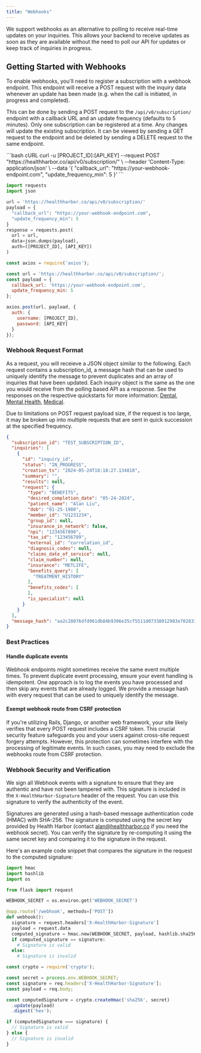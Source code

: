 ```yaml
---
title: "Webhooks"
---
```


We support webhooks as an alternative to polling to receive real-time updates on your inquiries. This allows your backend to receive updates as soon as they are available without the need to poll our API for updates or keep track of inquiries in progress.



## Getting Started with Webhooks

To enable webhooks, you'll need to register a subscription with a webhook endpoint. This endpoint will receive a POST request with the inquiry data whenever an update has been made (e.g. when the call is initiated, in progress and completed).

This can be done by sending a POST request to the `/api/v0/subscription/` endpoint with a callback URL and an update frequency (defaults to 5 minutes). Only one subscription can be registered at a time. Any changes will update the existing subscription. It can be viewed by sending a GET request to the endpoint and be deleted by sending a DELETE request to the same endpoint.

<CodeGroup>
  ```bash cURL
  curl -u [PROJECT_ID]:[API_KEY] --request POST "https://healthharbor.co/api/v0/subscription/" \
    --header 'Content-Type: application/json' \
    --data '{
      "callback_url": "https://your-webhook-endpoint.com",
      "update_frequency_min": 5
    }'
  ```

```python Python
import requests
import json

url = 'https://healthharbor.co/api/v0/subscription/'
payload = {
  "callback_url": "https://your-webhook-endpoint.com",
  "update_frequency_min": 5
}
response = requests.post(
  url = url,
  data=json.dumps(payload),
  auth=([PROJECT_ID], [API_KEY])
)
```

``` javascript Javascript
const axios = require('axios');

const url = 'https://healthharbor.co/api/v0/subscription/';
const payload = {
  callback_url: 'https://your-webhook-endpoint.com',
  update_frequency_min: 5
};

axios.post(url, payload, {
  auth: {
    username: [PROJECT_ID],
    password: [API_KEY]
  }
});
```
</CodeGroup>

### Webhook Request Format
As a request, you will receieve a JSON object similar to the following. Each request contains a subscription_id, a message hash that can be used to uniquely identify the message to prevent duplicates and an array of inquiries that have been updated. Each inquiry object is the same as the one you would receive from the polling based API as a response. See the responses on the respective quickstarts for more information: [Dental](/docs/api-reference/dental-quickstart), [Mental Health](/docs/api-reference/mental-health-quickstart), [Medical](/docs/api-reference/medical-quickstart).

<Note>
Due to limitations on POST request payload size, if the request is too large, it may be broken up into multiple requests that are sent in quick succession at the specified frequency.
</Note>


```json
{
  "subscription_id": "TEST_SUBSCRIPTION_ID",
  "inquiries": [
    {
      "id": "inquiry_id",
      "status": "IN_PROGRESS",
      "creation_ts": "2024-05-24T18:18:27.134818",
      "summary": "",
      "results": null,
      "request": {
        "type": "BENEFITS",
        "desired_completion_date": "05-24-2024",
        "patient_name": "Alan Liu",
        "dob": "01-25-1980",
        "member_id": "U1231234",
        "group_id": null,
        "insurance_in_network": false,
        "npi": "1234567890",
        "tax_id": "123456789",
        "external_id": "correlation_id",
        "diagnosis_codes": null,
        "claims_date_of_service": null,
        "claim_number": null,
        "insurance": "METLIFE",
        "benefits_query": [
          "TREATMENT_HISTORY"
        ],
        "benefits_codes": [
        ],
        "is_specialist": null
      }
    }
  ],
  "message_hash": "aa2c28076dfd961db84b9396e35cf5511d07338012983e702833cf92a107e2fa"
}
```

### Best Practices
#### Handle duplicate events
Webhook endpoints might sometimes receive the same event multiple times. To prevent duplicate event processing, ensure your event handling is idempotent. One approach is to log the events you have processed and then skip any events that are already logged. We provide a message hash with every request that can be used to uniquely identify the message.

#### Exempt webhook route from CSRF protection
If you're utilizing Rails, Django, or another web framework, your site likely verifies that every POST request includes a CSRF token. This crucial security feature safeguards you and your users against cross-site request forgery attempts. However, this protection can sometimes interfere with the processing of legitimate events. In such cases, you may need to exclude the webhooks route from CSRF protection.

### Webhook Security and Verification
We sign all Webhook events with a signature to ensure that they are authentic and have not been tampered with. This signature is included in the `X-HealthHarbor-Signature` header of the request. You can use this signature to verify the authenticity of the event.

Signatures are generated using a hash-based message authentication code (HMAC) with SHA-256. The signature is computed using the secret key provided by Health Harbor (contact alan@healthharbor.co if you need the webhook secret). You can verify the signature by re-computing it using the same secret key and comparing it to the signature in the request.

Here's an example code snippet that compares the signature in the request to the computed signature:
  <CodeGroup>
  ```python Python
  import hmac
  import hashlib
  import os

  from flask import request

  WEBHOOK_SECRET = os.environ.get('WEBHOOK_SECRET')

  @app.route('/webhook', methods=['POST'])
  def webhook():
    signature = request.headers['X-HealthHarbor-Signature']
    payload = request.data
    computed_signature = hmac.new(WEBHOOK_SECRET, payload, hashlib.sha256).hexdigest()
    if computed_signature == signature:
      # Signature is valid
    else:
      # Signature is invalid
  ```

  ```javascript Javascript
  const crypto = require('crypto');

  const secret = process.env.WEBHOOK_SECRET;
  const signature = req.headers['X-HealthHarbor-Signature'];
  const payload = req.body;

  const computedSignature = crypto.createHmac('sha256', secret)
    .update(payload)
    .digest('hex');

  if (computedSignature === signature) {
    // Signature is valid
  } else {
    // Signature is invalid
  }
  ```
  </CodeGroup>

